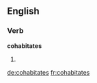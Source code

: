 
==English==

===Verb===
'''cohabitates'''

# {{en-third-person singular of|cohabitate}}

[[de:cohabitates]]
[[fr:cohabitates]]